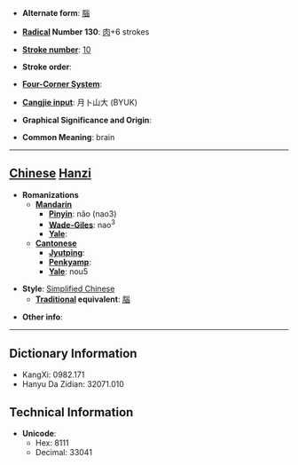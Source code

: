* '''Alternate form''': [[腦]]

* '''[[Wiktionary:Chinese radical index| Radical]] Number 130''': [[Wiktionary:Chinese radical index 肉|肉]]+6 strokes

* '''[[Wiktionary:Chinese total strokes index|Stroke number]]''': [[Wiktionary:Chinese total strokes index 10|10]]

* '''Stroke order''': 

* '''[[Wiktionary:Chinese four corner index|Four-Corner System]]''': 

* '''[[Wiktionary:Chinese Cangjie index|Cangjie input]]''': 月卜山大 (BYUK)

* '''Graphical Significance and Origin''': 

* '''Common Meaning''': brain

----

== [[Chinese]] [[Hanzi]] ==

* '''Romanizations'''
** '''[[Mandarin]]'''
*** '''[[Pinyin]]''': nǎo (nao3)
*** '''[[Wade-Giles]]''': nao<sup>3</sup>
*** '''[[Yale]]''': 
** '''[[Cantonese]]'''
*** '''[[Jyutping]]''':
*** '''[[Penkyamp]]''': 
*** '''[[Yale]]''': nou5

* '''Style''': [[Simplified Chinese]] 
** '''[[Traditional Chinese|Traditional]] equivalent''': [[腦]]

* '''Other info''': 

----

== Dictionary Information ==

* KangXi: 0982.171
* Hanyu Da Zidian: 32071.010

== Technical Information ==

* '''Unicode''':
** Hex: 8111
** Decimal: 33041
